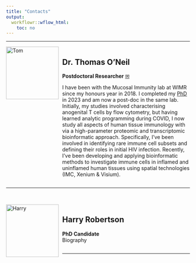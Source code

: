 ```yaml
---
title: "Contacts"
output:
  workflowr::wflow_html:
    toc: no
--- 
```


***  

<div style="text-align: left;">
<img src="assets/headshot/headshot.jpg" alt="Tom" style="width: 1.5in; float: left; margin-right: 10px;">
<div style="overflow: hidden;">

## Dr. Thomas O'Neil

**Postdoctoral Researcher** [✉](thomas.oneil@sydney.edu.au)  

I have been with the Mucosal Immunity lab at WIMR since my honours year in 2018. I completed my [PhD](https://ses.library.usyd.edu.au/handle/2123/31626) in 2023 and am now a post-doc in the same lab. Initially, my studies involved characterising anogenital T cells by flow cytometry, but having learned analytic programming during COVID, I now study all aspects of human tissue immunology with via a high-parameter proteomic and transcriptomic bioinformatic approach. Specifically, I've been involved in identifying rare immune cell subsets and defining their roles in initial HIV infection. Recently, I've been developing and applying bioinformatic methods to investigate immune cells in inflamed and uninflamed human tissues using spatial technologies (IMC, Xenium & Visium).

</div>
</div>
<hr><br>

<div style="text-align: left;">
<img src="https://github.com/Harry25R.png" alt="Harry" style="width: 1.5in; float: left; margin-right: 10px;">
<div style="overflow: hidden;">

## Harry Robertson

**PhD Candidate**  
Biography

</div>
</div>
<hr><br>


